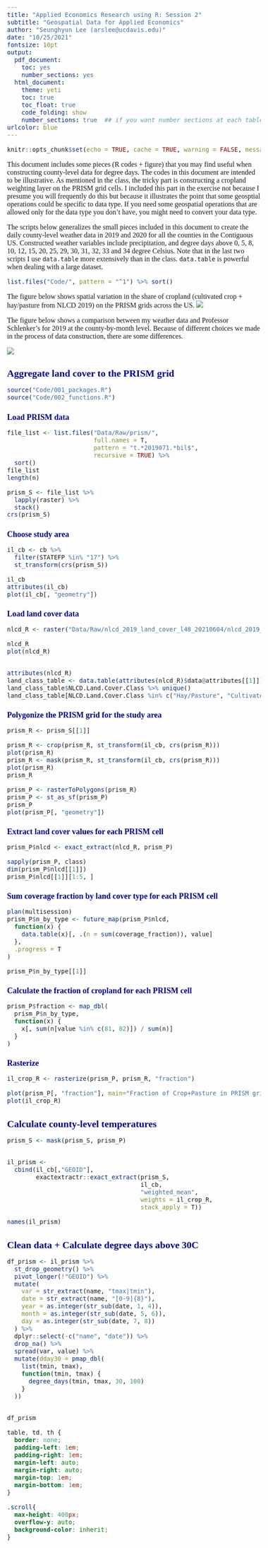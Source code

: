 ```yaml
---
title: "Applied Economics Research using R: Session 2"
subtitle: "Geospatial Data for Applied Economics"
author: "Seunghyun Lee (arslee@ucdavis.edu)"
date: "10/25/2021"
fontsize: 10pt
output:
  pdf_document:
    toc: yes
    number_sections: yes
  html_document:
    theme: yeti
    toc: true
    toc_float: true
    code_folding: show
    number_sections: true  ## if you want number sections at each table header
urlcolor: blue
---
```


```r
knitr::opts_chunk$set(echo = TRUE, cache = TRUE, warning = FALSE, message = FALSE, cache.lazy = FALSE)
```

This document includes some pieces (R codes + figure) that you may find useful when constructing county-level data for degree days. The codes in this document are intended to be illustrative. As mentioned in the class, the tricky part is constructing a cropland weighting layer on the PRISM grid cells. I included this part in the exercise not because I presume you will frequently do this but because it illustrates the point that some geosptial operations could be specific to data type. If you need some geospatial operations that are allowed only for the data type you don't have, you might need to convert your data type. 


The scripts below generalizes the small pieces included in this document to create the daily county-level weather data in 2019 and 2020 for all the counties in the Contiguous US. Constructed weather variables include precipitation, and degree days above 0, 5, 8, 10, 12, 15, 20, 25, 29, 30, 31, 32, 33 and 34 degree Celsius. Note that in the last two scripts I use `data.table` more extensively than in the class. `data.table` is powerful when dealing with a large dataset.


```r
list.files("Code/", pattern = "^1") %>% sort()
```


The figure below shows spatial variation in the share of cropland (cultivated crop + hay/pasture from NLCD 2019) on the PRISM grids across the US. 
![](Figure/PRISM_grid_cropland.png)

The figure below shows a comparison between my weather data and Professor Schlenker's for 2019 at the county-by-month level. Because of different choices we made in the process of data construction, there are some differences. 


![](Figure/compare_WS_SL_monthly_2019.png)

















# Aggregate land cover to the PRISM grid

```r
source("Code/001_packages.R")
source("Code/002_functions.R")

```

## Load PRISM data
```r
file_list <- list.files("Data/Raw/prism/",
                        full.names = T,
                        pattern = "t.*2019071.*bil$", 
                        recursive = TRUE) %>% 
  sort()
file_list
length(n)
```

```r
prism_S <- file_list %>% 
  lapply(raster) %>%
  stack()
crs(prism_S)
```

## Choose study area
```r
il_cb <- cb %>%
  filter(STATEFP %in% "17") %>% 
  st_transform(crs(prism_S))

il_cb
attributes(il_cb)
plot(il_cb[, "geometry"])
```

## Load land cover data

```r
nlcd_R <- raster("Data/Raw/nlcd_2019_land_cover_l48_20210604/nlcd_2019_land_cover_l48_20210604.img")

nlcd_R
plot(nlcd_R)


attributes(nlcd_R)
land_class_table <- data.table(attributes(nlcd_R)$data@attributes[[1]])
land_class_table$NLCD.Land.Cover.Class %>% unique()
land_class_table[NLCD.Land.Cover.Class %in% c("Hay/Pasture", "Cultivated Crops")]

```
    
    
    
    
    
    
    
## Polygonize the PRISM grid for the study area
    
    
```r
prism_R <- prism_S[[1]]

prism_R <- crop(prism_R, st_transform(il_cb, crs(prism_R)))
plot(prism_R)
prism_R <- mask(prism_R, st_transform(il_cb, crs(prism_R)))
plot(prism_R)
prism_R

prism_P <- rasterToPolygons(prism_R)
prism_P <- st_as_sf(prism_P)
prism_P
plot(prism_P[, "geometry"])
```
    
    
    
    
    
## Extract land cover values for each PRISM cell
```r
prism_P$nlcd <- exact_extract(nlcd_R, prism_P)
```

```r
sapply(prism_P, class)
dim(prism_P$nlcd[[1]])
prism_P$nlcd[[1]][1:5, ]

```


## Sum coverage fraction by land cover type for each PRISM cell
```r
plan(multisession)
prism_P$n_by_type <- future_map(prism_P$nlcd,
  function(x) {
    data.table(x)[, .(n = sum(coverage_fraction)), value]
  },
  .progress = T
)

prism_P$n_by_type[[1]]

```


## Calculate the fraction of cropland for each PRISM cell
```r
prism_P$fraction <- map_dbl(
  prism_P$n_by_type,
  function(x) {
    x[, sum(n[value %in% c(81, 82)]) / sum(n)]
  }
)

```

## Rasterize 

```r
il_crop_R <- rasterize(prism_P, prism_R, "fraction")


```

```r

plot(prism_P[, "fraction"], main="Fraction of Crop+Pasture in PRISM gridcell")
plot(il_crop_R)


```
    
    

# Calculate county-level temperatures 
```r
prism_S <- mask(prism_S, prism_P)


il_prism <-
  cbind(il_cb[,"GEOID"],
        exactextractr::exact_extract(prism_S,
                                     il_cb, 
                                     "weighted_mean", 
                                     weights = il_crop_R,
                                     stack_apply = T))
```


```r
names(il_prism)
```


# Clean data + Calculate degree days above 30C


```r

df_prism <- il_prism %>%
  st_drop_geometry() %>%
  pivot_longer(!"GEOID") %>%
  mutate(
    var = str_extract(name, "tmax|tmin"),
    date = str_extract(name, "[0-9]{8}"),
    year = as.integer(str_sub(date, 1, 4)),
    month = as.integer(str_sub(date, 5, 6)),
    day = as.integer(str_sub(date, 7, 8))
  ) %>%
  dplyr::select(-c("name", "date")) %>%
  drop_na() %>% 
  spread(var, value) %>%
  mutate(dday30 = pmap_dbl(
    list(tmin, tmax),
    function(tmin, tmax) {
      degree_days(tmin, tmax, 30, 100)
    }
  ))


df_prism

```
   
```css

table, td, th {
  border: none;
  padding-left: 1em;
  padding-right: 1em;
  margin-left: auto;
  margin-right: auto;
  margin-top: 1em;
  margin-bottom: 1em;
}

.scroll{
  max-height: 400px;
  overflow-y: auto;
  background-color: inherit;
}

```

<style type="text/css">

h1.title {
  text-align: center;
  font-size: 38px;
  color: DarkBlue;
  font-weight: bold;
}
h3.subtitle {
  text-align: center;
  font-size: 20px;
  color: DarkRed;
  font-weight: bold;
}
h4.author{
  text-align: right;
  font-size: 16px;
  font-weight: bold;
}
h4.date{
  text-align: right;
  font-size: 16px;
  font-weight: bold;
}
h1 { /* Header 1 */
  font-size: 22px;
  color: DarkBlue;
  font-weight: bold;
}
h2 { /* Header 2 */
  font-size: 18px;
  color: DarkBlue;
  font-weight: bold;
}
h3 { /* Header 3 */
  font-size: 14px;
  color: DarkBlue;
  font-weight: bold;
}

body{
  font-family: Times, serif;
  font-size: 16px;
}



</style>

    